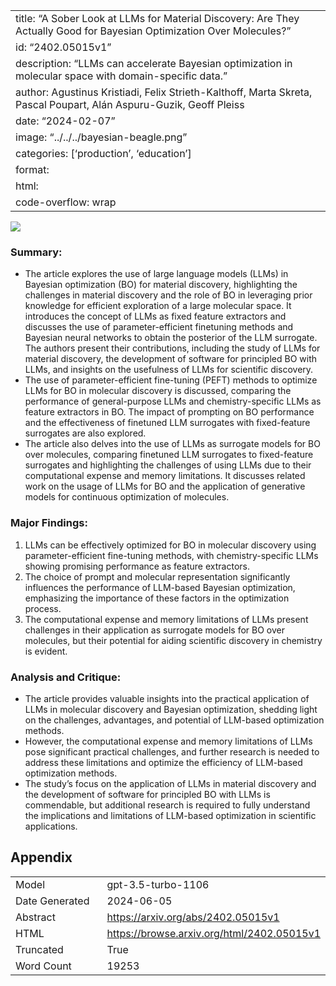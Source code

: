 
---
title: "A Sober Look at LLMs for Material Discovery: Are They Actually Good for Bayesian Optimization Over Molecules?"
id: "2402.05015v1"
description: "LLMs can accelerate Bayesian optimization in molecular space with domain-specific data."
author: Agustinus Kristiadi, Felix Strieth-Kalthoff, Marta Skreta, Pascal Poupart, Alán Aspuru-Guzik, Geoff Pleiss
date: "2024-02-07"
image: "../../../bayesian-beagle.png"
categories: ['production', 'education']
format:
  html:
    code-overflow: wrap
---

![](../../../bayesian-beagle.png)

### Summary:
- The article explores the use of large language models (LLMs) in Bayesian optimization (BO) for material discovery, highlighting the challenges in material discovery and the role of BO in leveraging prior knowledge for efficient exploration of a large molecular space. It introduces the concept of LLMs as fixed feature extractors and discusses the use of parameter-efficient finetuning methods and Bayesian neural networks to obtain the posterior of the LLM surrogate. The authors present their contributions, including the study of LLMs for material discovery, the development of software for principled BO with LLMs, and insights on the usefulness of LLMs for scientific discovery.
- The use of parameter-efficient fine-tuning (PEFT) methods to optimize LLMs for BO in molecular discovery is discussed, comparing the performance of general-purpose LLMs and chemistry-specific LLMs as feature extractors in BO. The impact of prompting on BO performance and the effectiveness of finetuned LLM surrogates with fixed-feature surrogates are also explored.
- The article also delves into the use of LLMs as surrogate models for BO over molecules, comparing finetuned LLM surrogates to fixed-feature surrogates and highlighting the challenges of using LLMs due to their computational expense and memory limitations. It discusses related work on the usage of LLMs for BO and the application of generative models for continuous optimization of molecules.

### Major Findings:
1. LLMs can be effectively optimized for BO in molecular discovery using parameter-efficient fine-tuning methods, with chemistry-specific LLMs showing promising performance as feature extractors.
2. The choice of prompt and molecular representation significantly influences the performance of LLM-based Bayesian optimization, emphasizing the importance of these factors in the optimization process.
3. The computational expense and memory limitations of LLMs present challenges in their application as surrogate models for BO over molecules, but their potential for aiding scientific discovery in chemistry is evident.

### Analysis and Critique:
- The article provides valuable insights into the practical application of LLMs in molecular discovery and Bayesian optimization, shedding light on the challenges, advantages, and potential of LLM-based optimization methods.
- However, the computational expense and memory limitations of LLMs pose significant practical challenges, and further research is needed to address these limitations and optimize the efficiency of LLM-based optimization methods.
- The study's focus on the application of LLMs in material discovery and the development of software for principled BO with LLMs is commendable, but additional research is required to fully understand the implications and limitations of LLM-based optimization in scientific applications.

## Appendix

|          |          |
|----------|----------|
| Model     | gpt-3.5-turbo-1106       |
| Date Generated     | 2024-06-05       |
| Abstract | [https://arxiv.org/abs/2402.05015v1](https://arxiv.org/abs/2402.05015v1)        |
| HTML     | [https://browse.arxiv.org/html/2402.05015v1](https://browse.arxiv.org/html/2402.05015v1)       |
| Truncated       | True       |
| Word Count       | 19253       |